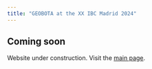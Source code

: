 ```yaml
---
title: "GEOBOTA at the XX IBC Madrid 2024"
---
```


::: {.callout-caution}
## Coming soon

Website under construction. Visit the [main page](https://geobota.github.io).
:::
